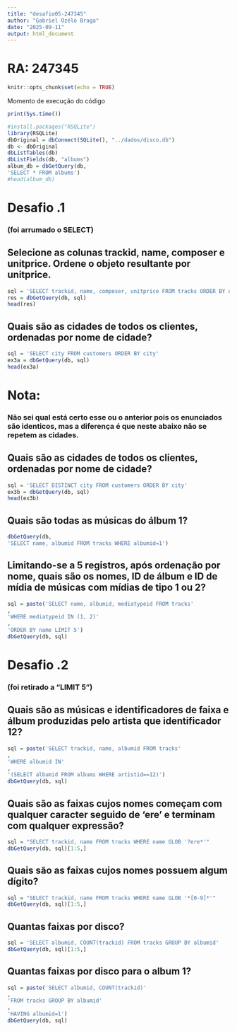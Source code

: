 ```yaml
---
title: "desafio05-247345"
author: "Gabriel Ozélo Braga"
date: "2025-09-11"
output: html_document
---
```

# RA: 247345
```r
knitr::opts_chunk$set(echo = TRUE)
```
Momento de execução do código
```r
print(Sys.time())
```
```r
#install.packages("RSQLite")
library(RSQLite)
dbOriginal = dbConnect(SQLite(), "../dados/disco.db")
db <- dbOriginal
dbListTables(db)
dbListFields(db, "albums")
album_db = dbGetQuery(db,
'SELECT * FROM albums')
#head(album_db)
```

# Desafio .1
### (foi arrumado o SELECT)
## Selecione as colunas trackid, name, composer e unitprice. Ordene o objeto resultante por unitprice.
```r
sql = 'SELECT trackid, name, composer, unitprice FROM tracks ORDER BY unitprice'
res = dbGetQuery(db, sql)
head(res)
```
## Quais são as cidades de todos os clientes, ordenadas por nome de cidade?
```r
sql = 'SELECT city FROM customers ORDER BY city'
ex3a = dbGetQuery(db, sql)
head(ex3a)
```
# Nota: 
### Não sei qual está certo esse ou o anterior pois os enunciados são identicos, mas a diferença é que neste abaixo não se repetem as cidades.
## Quais são as cidades de todos os clientes, ordenadas por nome de cidade?
```r
sql = 'SELECT DISTINCT city FROM customers ORDER BY city'
ex3b = dbGetQuery(db, sql)
head(ex3b)

```

## Quais são todas as músicas do álbum 1?
```r
dbGetQuery(db,
'SELECT name, albumid FROM tracks WHERE albumid=1')
```
## Limitando-se a 5 registros, após ordenação por nome, quais são os nomes, ID de álbum e ID de mídia de músicas com mídias de tipo 1 ou 2?
```r
sql = paste('SELECT name, albumid, mediatypeid FROM tracks'
,
'WHERE mediatypeid IN (1, 2)'
,
'ORDER BY name LIMIT 5')
dbGetQuery(db, sql)
```
# Desafio .2
### (foi retirado a "LIMIT 5")
## Quais são as músicas e identificadores de faixa e álbum produzidas pelo artista que identificador 12?
```r
sql = paste('SELECT trackid, name, albumid FROM tracks'
,
'WHERE albumid IN'
,
'(SELECT albumid FROM albums WHERE artistid==12)')
dbGetQuery(db, sql)
```
## Quais são as faixas cujos nomes começam com qualquer caracter seguido de 'ere' e terminam com qualquer expressão?
```r
sql = "SELECT trackid, name FROM tracks WHERE name GLOB '?ere*'"
dbGetQuery(db, sql)[1:5,]
```
## Quais são as faixas cujos nomes possuem algum dígito?
```r
sql = "SELECT trackid, name FROM tracks WHERE name GLOB '*[0-9]*'"
dbGetQuery(db, sql)[1:5,]
```
## Quantas faixas por disco?
```r
sql = 'SELECT albumid, COUNT(trackid) FROM tracks GROUP BY albumid'
dbGetQuery(db, sql)[1:5,]
```
## Quantas faixas por disco para o album 1?
```r
sql = paste('SELECT albumid, COUNT(trackid)'
,
'FROM tracks GROUP BY albumid'
,
'HAVING albumid=1')
dbGetQuery(db, sql)
```




